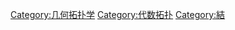 {{catmore}}
{{Commonscat|Knot theory}}

[[Category:几何拓扑学|Category:几何拓扑学]]
[[Category:代数拓扑|Category:代数拓扑]]
[[Category:結|Category:結]]